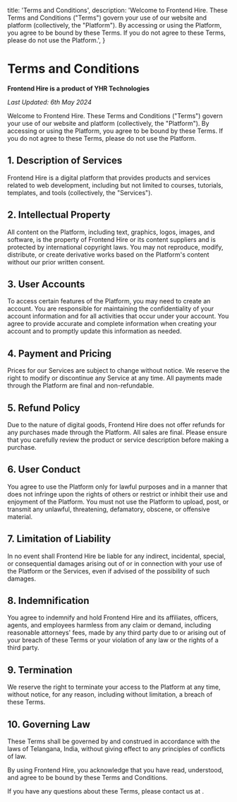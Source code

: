 
  title: 'Terms and Conditions',
  description: 'Welcome to Frontend Hire. These Terms and Conditions ("Terms") govern your use of our website and platform (collectively, the "Platform"). By accessing or using the Platform, you agree to be bound by these Terms. If you do not agree to these Terms, please do not use the Platform.',
}

# Terms and Conditions

**Frontend Hire is a product of YHR Technologies**

*Last Updated: 6th May 2024*

Welcome to Frontend Hire. These Terms and Conditions ("Terms") govern your use of our website and platform (collectively, the "Platform"). By accessing or using the Platform, you agree to be bound by these Terms. If you do not agree to these Terms, please do not use the Platform.

## 1. Description of Services
Frontend Hire is a digital platform that provides products and services related to web development, including but not limited to courses, tutorials, templates, and tools (collectively, the "Services").

## 2. Intellectual Property
All content on the Platform, including text, graphics, logos, images, and software, is the property of Frontend Hire or its content suppliers and is protected by international copyright laws. You may not reproduce, modify, distribute, or create derivative works based on the Platform's content without our prior written consent.

## 3. User Accounts
To access certain features of the Platform, you may need to create an account. You are responsible for maintaining the confidentiality of your account information and for all activities that occur under your account. You agree to provide accurate and complete information when creating your account and to promptly update this information as needed.

## 4. Payment and Pricing
Prices for our Services are subject to change without notice. We reserve the right to modify or discontinue any Service at any time. All payments made through the Platform are final and non-refundable.

## 5. Refund Policy
Due to the nature of digital goods, Frontend Hire does not offer refunds for any purchases made through the Platform. All sales are final. Please ensure that you carefully review the product or service description before making a purchase.

## 6. User Conduct
You agree to use the Platform only for lawful purposes and in a manner that does not infringe upon the rights of others or restrict or inhibit their use and enjoyment of the Platform. You must not use the Platform to upload, post, or transmit any unlawful, threatening, defamatory, obscene, or offensive material.

## 7. Limitation of Liability
In no event shall Frontend Hire be liable for any indirect, incidental, special, or consequential damages arising out of or in connection with your use of the Platform or the Services, even if advised of the possibility of such damages.

## 8. Indemnification
You agree to indemnify and hold Frontend Hire and its affiliates, officers, agents, and employees harmless from any claim or demand, including reasonable attorneys' fees, made by any third party due to or arising out of your breach of these Terms or your violation of any law or the rights of a third party.

## 9. Termination
We reserve the right to terminate your access to the Platform at any time, without notice, for any reason, including without limitation, a breach of these Terms.

## 10. Governing Law
These Terms shall be governed by and construed in accordance with the laws of Telangana, India, without giving effect to any principles of conflicts of law.

By using Frontend Hire, you acknowledge that you have read, understood, and agree to be bound by these Terms and Conditions.

If you have any questions about these Terms, please contact us at <CopyEmailOnClick email="info@frontendhire.com" />.